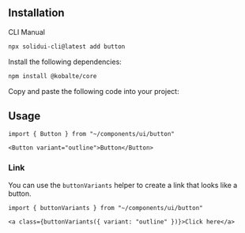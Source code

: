 <MDXHeader
  title="Button"
  description="Displays a button or a component that looks like a button."
  docs="https://kobalte.dev/docs/core/components/button"
/>

<ComponentPreview name="button-demo" />

## Installation

<Tabs defaultValue="cli">

<TabsList>
  <TabsTrigger value="cli">CLI</TabsTrigger>
  <TabsTrigger value="manual">Manual</TabsTrigger>
</TabsList>

<TabsContent value="cli">

```bash
npx solidui-cli@latest add button
```

</TabsContent>

<TabsContent value="manual">
<Steps>

<Step>Install the following dependencies: </Step>

```bash
npm install @kobalte/core
```

<Step>Copy and paste the following code into your project: </Step>

<ComponentSource name="button" />

</Steps>
</TabsContent>

</Tabs>

## Usage

```tsx
import { Button } from "~/components/ui/button"
```

```tsx
<Button variant="outline">Button</Button>
```

### Link

You can use the `buttonVariants` helper to create a link that looks like a button.

```tsx
import { buttonVariants } from "~/components/ui/button"
```

```tsx
<a class={buttonVariants({ variant: "outline" })}>Click here</a>
```
